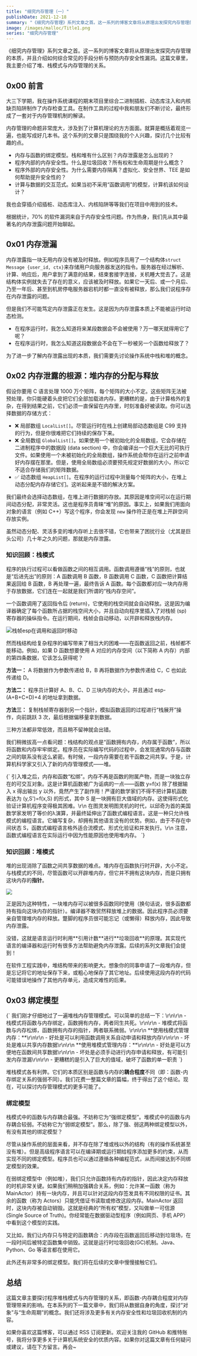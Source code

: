 ```yaml
---
title: "细究内存管理（一）"
publishDate: 2021-12-18
summary: "《细究内存管理》系列文章之首。这一系列的博客文章将从原理出发探究内存管理的本质，并且介绍如何综合常见的手段分析与预防内存安全性漏洞。这篇文章里，我主要介绍了堆、栈模式与内存管理的关系。"
image: /images/malloc/Title1.png
series: "细究内存管理"
---
```


《细究内存管理》系列文章之首。这一系列的博客文章将从原理出发探究内存管理的本质，并且介绍如何综合常见的手段分析与预防内存安全性漏洞。这篇文章里，我主要介绍了堆、栈模式与内存管理的关系。



## 0x00 前言

大三下学期，我在操作系统课程的期末项目里综合二进制插桩、动态库注入和内核缺页陷阱制作了内存检查工具。在制作工具的过程中我和朋友们不断讨论，最终形成了一套对于内存管理机制的解读。

<Dialog>
但是为什么这篇文章拖到了大四下学期才发布呢？
</Dialog>

内存管理的命题非常庞大，涉及到了计算机理论的方方面面。就算是概括着观览一遍，也能写成好几本书。这个系列的文章只是围绕我的个人兴趣，探讨几个比较有趣的点。

- 内存与函数的绑定模型。栈和堆有什么区别？内存泄露是怎么出现的？
- 程序内部的内存安全性。什么是垃圾回收？所有权和生命周期是什么概念？
- 程序外部的内存安全性。为什么需要内存隔离？虚拟化、安全世界、TEE 是如何帮助提升安全性的？
- 计算与数据的交互范式。如果当初不采用“函数调用”的模型，计算机该如何设计？

我也会穿插介绍插桩、动态库注入、内核陷阱等等我们在项目中用到的技术。

<Dialog>
真是一张大饼。
</Dialog>

根据统计，70% 的软件漏洞来自于内存安全性问题。作为热身，我们先从其中最著名的内存泄露问题开始聊起。

## 0x01 内存泄漏

内存泄露指一块无用内存没有被及时释放。例如程序员用了一个结构体`struct Message {user_id, ctx}`来存储用户向服务器发送的指令。服务器在经过解析、计算、响应后，用户拿到了满意的结果，结束套接字连接，关机睡大觉去了。这是结构体实例就失去了存在的意义，应该被及时释放。如果它一天后、或一个月后、乃至一年后、甚至到机房停电服务器宕机时都一直没有被释放，那么我们说程序存在内存泄露的问题。

但是我们不可能笃定内存泄露正在发生。这是因为内存泄露本质上不能被运行时动态检测。

- 在程序运行时，我怎么知道将来某段数据会不会被使用？万一哪天就得用它了呢？
- 在程序运行时，我怎么知道这段数据会不会在下一秒被另一个函数给释放了？

为了进一步了解内存泄露出现的本质，我们需要先讨论操作系统中栈和堆的概念。

## 0x02 内存泄露的根源：堆内存的分配与释放

假设你要用 C 语言处理 1000 万个矩阵，每个矩阵的大小不定。这些矩阵无法被预处理，你只能硬着头皮把它们全部加载进内存。更糟糕的是，由于计算格外的复杂，在得到结果之前，它们必须一直保留在内存里，时刻准备好被读取。你可以选择数据的存储方式：

- ❌ 局部数组 `LocalList[]`。尽管运行时在栈上创建局部动态数组是 C99 支持的行为，但是你很难把它们持续的保存下来。
- ❌ 全局数组 `GlobalList[]`。如果使用一个被初始化的全局数组，它会存储在二进制程序中的数据段 (data section) 中，你会编译出一个巨大无比的可执行文件。如果使用一个未被初始化的全局数组，操作系统会帮你在运行之前申请好内存摆在那里。但是，使用全局数组必须要预先规定好数据的大小，所以它不适合存储我们的矩阵数据。
- ✅ 动态数组 `HeapList[]`。在程序的运行过程中测量每个矩阵的大小，在堆上动态分配内存存储它们。这听起来是不错的解决方案。

我们最终会选择动态数组，在堆上进行数据的存放。其原因是堆空间可以在运行期间动态分配，非常灵活。这也是程序员青睐“堆”的原因。事实上，如果我们用面向对象的语言（例如 C++）写这个程序，你会发现 `new` 操作符正是在堆上开辟空间存放实例。

虽然动态分配、灵活多变的堆内存听上去很不错，它也带来了困扰行业（尤其是巨头公司）几十年之久的问题，那就是内存泄露。

### 知识回顾：栈模式

程序的执行过程可以看做函数之间的相互调用。函数调用遵循“栈”的原则，也就是“后进先出”的原则：A 函数调用 B 函数，B 函数调用 C 函数，C 函数把计算结果返回给 B 函数，B 再处理一遍，最终告诉 A 函数。每个函数都对应一块内存用于存放数据，它们连在一起就是我们所谓的“栈内存空间”。

一个函数调用了返回指令后 (return)，它使用的栈空间就会自动释放。这是因为编译器确定了每个函数所占据的栈空间大小，并且自动向程序里插入了对栈帧 (sp) 寄存器的操纵指令。在运行期间，栈帧会自动移动，以开辟和释放栈内存。

![栈帧esp在调用和返回时移动](/images/malloc/stack_memory.png)

然而栈结构给复杂程序的编写带来了相当大的困难——在函数返回之前，栈帧都不能移动。例如，如果 D 函数想要使用 A 对应的内存空间（以下简称 A 内存）内部的第四条数据，它该怎么获得呢？

**方法一：** A 将数据作为参数传递给 B，B 再将数据作为参数传递给 C，C 也如此传递给 D。

**方法二：** 程序员计算好 A、B、C、D 三块内存的大小，并且通过 esp-(A+B+C+D)+4 的地址拿到数据。

**方法三：** 复制栈帧寄存器到另一个指针，模拟函数返回的过程进行“栈展开”操作，向前跳跃 3 次，最后根据偏移量拿到数据。

<Dialog>
这三个方法一个比一个离谱……
</Dialog>

三种方法都非常低效，而且稍不留神就会出错。

我们稍微拔高一点看问题：栈结构的观点是“函数拥有内存，内存属于函数”，所以将函数和内存牢牢绑定。程序员在实际编写代码的过程中，会发现通常内存与函数之间的联系没有这么紧密。有时候，一段内存需要在若干函数之间共享。于是，计算机科学家又引入了新的内存管理模式——堆。

<Callout title="👀 函数的副作用">
{`
引入堆之后，内存和函数“松绑”。内存不再是函数的附属产物，而是一块独立存在的可交互对象。这是计算机函数被广为诟病的一点——函数 y=f(x) 除了根据输入 x 得出输出 y 以外，竟然产生了副作用！严谨的数学家们不得不把计算机函数表达为 (y,S')=f(x,S) 的形式，其中 S 是一块拥有巨大值域的内存。这使得形式化验证计算机程序变得极其困难。\r\n
在图灵发明图灵机的时代，以邱奇为首的美国数学家发明了等价的λ演算，并最终延伸出了函数式编程语言。这是一种只允许栈模式的编程语言。它编写复杂，却拥有其他语言没有的优势。例如，由于不存在中间状态 S，函数式编程语言格外适合流模式、形式化验证和并发执行。\r\n
注意，函数式编程语言在实际运行中因为性能原因也使用堆内存。
`}
</Callout>

### 知识回顾：堆模式

堆的出现消除了函数之间共享数据的难点。堆内存在函数执行时开辟，大小不定。与栈模式的不同，尽管函数可以开辟堆内存，但它并不拥有这块内存，而是只拥有这块内存的**指针**。

![](/images/malloc/heap_memory.png)

正是因为这种特性，一块堆内存可以被很多函数同时使用（换句话说，很多函数都持有指向这块内存的指针）。编译器不敢贸然释放堆上的数据。因此程序员必须要亲自管理堆内存的释放。蹩脚的程序员很可能忘记（或懒得）释放内存，因此导致内存泄露。

<Dialog>
其实程序可以找到时机自动释放堆内存？例如在没有指针指向它的时候？
</Dialog>
<DialogBack>
没错，这就是语言运行时利用**引用计数**进行**垃圾回收**的原理。其实现代语言的编译器和运行时有很多方法帮助避免内存泄露。后续的系列文章我们会提到！
</DialogBack>

在软件工程实践中，堆结构带来的影响更大。想象你的同事申请了一段堆内存，但是忘记将它的地址保存下来，或粗心地保存了其它地址。后续使用这段内存的代码可能错误地操作了其他内存单元，造成灾难性的后果。

## 0x03 绑定模型

<div className="flex flex-col space-y-2">
    <Callout title="📝 课堂笔记">
        {`
我们刚才仔细地过了一遍堆栈内存管理模式。可以简单的总结一下：\r\n\r\n 
- 栈模式将函数与内存绑定，函数拥有内存，两者同生共死。\r\n\r\n 
- 堆模式将函数与内存松绑，函数拥有内存的指针，两者联系微弱。\r\n\r\n 
**使用栈模式管理内存：**\r\n\r\n 
- 好处是可以利用函数调用关系自动申请和释放内存\r\n\r\n
- 坏处是难以共享内存数据\r\n\r\n
**使用堆模式管理内存：**\r\n\r\n
- 好处是可以方便地在函数间共享数据\r\n\r\n
- 坏处是必须手动进行内存申请和释放，有可能引发内存泄漏\r\n\r\n
- 更糟糕的是引入了巨大的值域，破坏了函数的单一职责
        `}
    </Callout>
    <Dialog>
        感谢这位前排同学的笔记。听课很认真。需要我帮你你写推荐信吗？
    </Dialog>
</div>

堆栈模式各有利弊。它们的本质区别是函数与内存的**耦合程度**不同（即：函数-内存绑定关系的强弱不同）。我们花费一整篇文章的篇幅，终于得出了这个结论。现在，可以探讨内存管理模式的更多可能了。

### 绑定模型

栈模式中的函数与内存耦合最强。不妨称它为“强绑定模型”。堆模式中的函数与内存耦合较弱。不妨称它为“弱绑定模型”。那么，除了强、弱这两种绑定模型以外，有没有其他的绑定模型？

尽管从操作系统的层面来看，并不存在除了堆或栈以外的结构（有的操作系统甚至没有堆）。但是高级程序语言可以在编译期或运行期给程序添加更多的约束，从而实现不同的绑定模型。程序员也可以通过遵循各种编程范式，从而间接达到不同绑定模型的效果。

在弱绑定模型中（例如堆），我们只允许函数持有内存的指针，因此决定内存释放的时机非常关键。如果我们稍稍加强耦合关系，例如：允许某一函数（称为 MainActor）持有一块内存，并且可以针对这段内存签发具有不同权限的证书。其余的函数（称为 Actors）只能凭借证书读取或修改这段内存。MainActor 返回时，这块内存被自动销毁。这就是经典的“所有权”模型，又叫做单一可信源 (Single Source of Truth)。你经常能在数据驱动型程序（例如网页、手机 APP）中看到这个模型的实践。

又比如，我们让内存只与特定的函数耦合：内存段在函数返回后移动到垃圾场，在一段时间后被特定函数集中销毁。这就是运行时垃圾回收(GC)机制。Java、Python、Go 等语言都在使用它。

此外还有非常多的绑定模型。我们将在后续的文章中慢慢接触它们。

## 总结

这篇文章主要探讨程序堆栈模式与内存管理的关系，即函数-内存耦合程度对内存管理带来的影响。在本系列的下一篇文章中，我们将从数据自身的角度，探讨“对象”与“生命周期”的概念。我们还将涉及更多有关内存安全性和垃圾回收机制的内容。

如果你喜欢这篇博客，可以通过 RSS 订阅更新。欢迎关注我的 GitHub 和推特账号，我将分享更多关于计算机系统安全的优质内容。如果你对这篇文章有任何疑问或建议，请在下方留言。再会~

